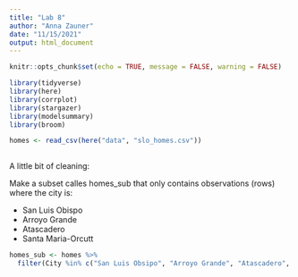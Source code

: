 ```yaml
---
title: "Lab 8"
author: "Anna Zauner"
date: "11/15/2021"
output: html_document
---
```


```r
knitr::opts_chunk$set(echo = TRUE, message = FALSE, warning = FALSE)

library(tidyverse)
library(here)
library(corrplot)
library(stargazer)
library(modelsummary)
library(broom)
```


```r
homes <- read_csv(here("data", "slo_homes.csv")) 
  
```

A little bit of cleaning:

Make a subset calles homes_sub that only contains observations (rows) where the city is:

- San Luis Obispo
- Arroyo Grande
- Atascadero
- Santa Maria-Orcutt

```r
homes_sub <- homes %>% 
  filter(City %in% c("San Luis Obsipo", "Arroyo Grande", "Atascadero", "Santa Maria-Orcutt"))
```

